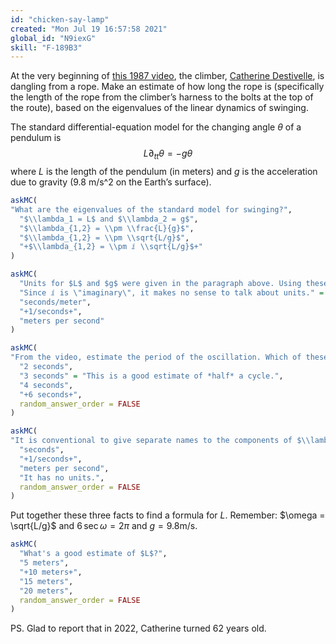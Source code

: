 ```yaml
---
id: "chicken-say-lamp"
created: "Mon Jul 19 16:57:58 2021"
global_id: "N9iexG"
skill: "F-189B3"
---
```


At the very beginning of [this 1987 video](http://www.ukclimbing.com/news/item.php?id=49981), the climber, [Catherine Destivelle](https://en.wikipedia.org/wiki/Catherine_Destivelle), is dangling from a  rope. Make an estimate of how long the rope is (specifically the length of the rope from the climber's harness to the bolts at the top of the route), based on the eigenvalues of the linear dynamics of swinging.

The standard differential-equation model for the changing angle $\theta$ of a pendulum is $$L \partial_{tt} \theta = - g \theta$$ where $L$ is the length of the pendulum (in meters) and $g$ is the acceleration due to gravity (9.8 m/s^2 on the Earth's surface).


```r
askMC(
"What are the eigenvalues of the standard model for swinging?",
  "$\\lambda_1 = L$ and $\\lambda_2 = g$",
  "$\\lambda_{1,2} = \\pm \\frac{L}{g}$",
  "$\\lambda_{1,2} = \\pm \\sqrt{L/g}$",
  "+$\\lambda_{1,2} = \\pm ⅈ \\sqrt{L/g}$+"
)
```

```r
askMC(
  "Units for $L$ and $g$ were given in the paragraph above. Using these units, what are the corresponding units of the eigenvalues?",
  "Since ⅈ is \"imaginary\", it makes no sense to talk about units." = "Since we multiply $\\lambda$ by $t$ in the solution $e^{\\lambda t}$, there had better be some units to $\\lambda$!", 
  "seconds/meter",
  "+1/seconds+",
  "meters per second"
)
```

```r
askMC(
"From the video, estimate the period of the oscillation. Which of these is closest to the duration of a full back-and-forth swing?",
  "2 seconds",
  "3 seconds" = "This is a good estimate of *half* a cycle.",
  "4 seconds",
  "+6 seconds+",
  random_answer_order = FALSE
)
```

```r
askMC(
"It is conventional to give separate names to the components of $\\lambda$.  The \"real\" part is often denoted $k$, the ⅈ part is called $\\omega$. The period (in seconds, say) is the quantity $P$ such that $\\omega P = 2 \\pi$. What are the units of $\\omega$ for $P$ in seconds?",
  "seconds",
  "+1/seconds+",
  "meters per second",
  "It has no units.",
  random_answer_order = FALSE
)
```

Put together these three facts to find a formula for $L$. Remember: $\omega = \sqrt{L/g}$  and $6\,\text{sec}\,\omega = 2 \pi$ and $g = 9.8$m/s. 

```r
askMC(
  "What's a good estimate of $L$?",
  "5 meters",
  "+10 meters+",
  "15 meters",
  "20 meters",
  random_answer_order = FALSE
)
```

PS. Glad to report that in 2022, Catherine turned 62 years old.

